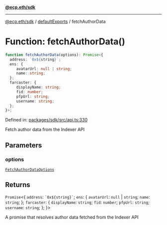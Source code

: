 [**@ecp.eth/sdk**](../../index.mdx)

***

[@ecp.eth/sdk](/sdk-reference/index.mdx) / [defaultExports](/sdk-reference/defaultExports/index.mdx) / fetchAuthorData

# Function: fetchAuthorData()

```ts
function fetchAuthorData(options): Promise<{
  address: `0x${string}`;
  ens: {
     avatarUrl: null | string;
     name: string;
  };
  farcaster: {
     displayName: string;
     fid: number;
     pfpUrl: string;
     username: string;
  };
}>;
```

Defined in: [packages/sdk/src/api.ts:330](https://github.com/ecp-eth/comments-monorepo/blob/main/packages/sdk/src/api.ts#L330)

Fetch author data from the Indexer API

## Parameters

### options

[`FetchAuthorDataOptions`](/sdk-reference/defaultExports/type-aliases/FetchAuthorDataOptions.mdx)

## Returns

`Promise`\<\{
  `address`: `` `0x${string}` ``;
  `ens`: \{
     `avatarUrl`: `null` \| `string`;
     `name`: `string`;
  \};
  `farcaster`: \{
     `displayName`: `string`;
     `fid`: `number`;
     `pfpUrl`: `string`;
     `username`: `string`;
  \};
\}\>

A promise that resolves author data fetched from the Indexer API
